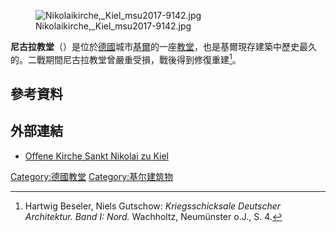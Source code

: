[[File:Nikolaikirche,_Kiel_msu2017-9142.jpg|thumb]]

'''尼古拉教堂'''（{{lang-de|Nikolaikirche}}）是位於[[德國|德國]]城市[[基爾|基爾]]的一座[[教堂|教堂]]，也是基爾現存建築中歷史最久的。二戰期間尼古拉教堂曾嚴重受損，戰後得到修復重建<ref name="Beseler" >Hartwig Beseler, Niels Gutschow: ''Kriegsschicksale Deutscher Architektur. Band I: Nord.'' Wachholtz, Neumünster o.J., S. 4.</ref>。
== 參考資料 ==
<references />
== 外部連結 ==
{{Commonscat|Nikolaikirche, Kiel|Nikolaikirche (Kiel)}}
* [http://www.st-nikolai-kiel.de/ Offene Kirche Sankt Nikolai zu Kiel] {{Wayback|url=http://www.st-nikolai-kiel.de/ |date=20151021042149 }}

[[Category:德國教堂|Category:德國教堂]]
[[Category:基尔建筑物|Category:基尔建筑物]]